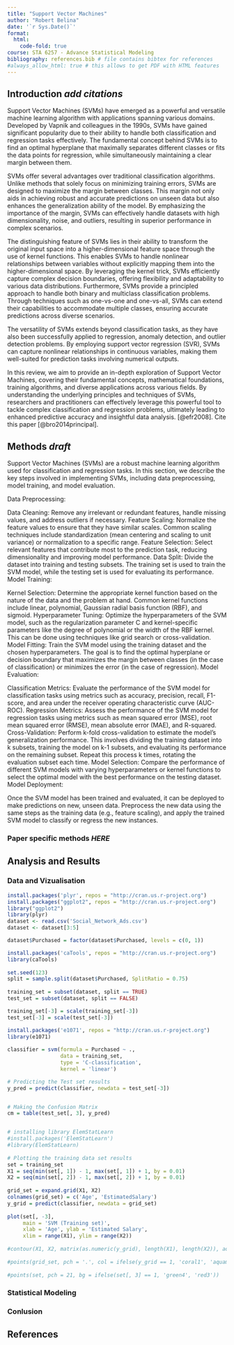 ```yaml
---
title: "Support Vector Machines"
author: "Robert Belina"
date: '`r Sys.Date()`'
format:
  html:
    code-fold: true
course: STA 6257 - Advance Statistical Modeling
bibliography: references.bib # file contains bibtex for references
#always_allow_html: true # this allows to get PDF with HTML features
---
```


## Introduction *add citations*
Support Vector Machines (SVMs) have emerged as a powerful and versatile machine learning algorithm with applications spanning various domains. Developed by Vapnik and colleagues in the 1990s, SVMs have gained significant popularity due to their ability to handle both classification and regression tasks effectively. The fundamental concept behind SVMs is to find an optimal hyperplane that maximally separates different classes or fits the data points for regression, while simultaneously maintaining a clear margin between them. 

SVMs offer several advantages over traditional classification algorithms. Unlike methods that solely focus on minimizing training errors, SVMs are designed to maximize the margin between classes. This margin not only aids in achieving robust and accurate predictions on unseen data but also enhances the generalization ability of the model. By emphasizing the importance of the margin, SVMs can effectively handle datasets with high dimensionality, noise, and outliers, resulting in superior performance in complex scenarios. 

The distinguishing feature of SVMs lies in their ability to transform the original input space into a higher-dimensional feature space through the use of kernel functions. This enables SVMs to handle nonlinear relationships between variables without explicitly mapping them into the higher-dimensional space. By leveraging the kernel trick, SVMs efficiently capture complex decision boundaries, offering flexibility and adaptability to various data distributions. Furthermore, SVMs provide a principled approach to handle both binary and multiclass classification problems. Through techniques such as one-vs-one and one-vs-all, SVMs can extend their capabilities to accommodate multiple classes, ensuring accurate predictions across diverse scenarios. 

The versatility of SVMs extends beyond classification tasks, as they have also been successfully applied to regression, anomaly detection, and outlier detection problems. By employing support vector regression (SVR), SVMs can capture nonlinear relationships in continuous variables, making them well-suited for prediction tasks involving numerical outputs. 

In this review, we aim to provide an in-depth exploration of Support Vector Machines, covering their fundamental concepts, mathematical foundations, training algorithms, and diverse applications across various fields. By understanding the underlying principles and techniques of SVMs, researchers and practitioners can effectively leverage this powerful tool to tackle complex classification and regression problems, ultimately leading to enhanced predictive accuracy and insightful data analysis. [@efr2008]. Cite this paper [@bro2014principal].


## Methods *draft*
Support Vector Machines (SVMs) are a robust machine learning algorithm used for classification and regression tasks. In this section, we describe the key steps involved in implementing SVMs, including data preprocessing, model training, and model evaluation.

Data Preprocessing:

Data Cleaning: Remove any irrelevant or redundant features, handle missing values, and address outliers if necessary.
Feature Scaling: Normalize the feature values to ensure that they have similar scales. Common scaling techniques include standardization (mean centering and scaling to unit variance) or normalization to a specific range.
Feature Selection: Select relevant features that contribute most to the prediction task, reducing dimensionality and improving model performance.
Data Split: Divide the dataset into training and testing subsets. The training set is used to train the SVM model, while the testing set is used for evaluating its performance.
Model Training:

Kernel Selection: Determine the appropriate kernel function based on the nature of the data and the problem at hand. Common kernel functions include linear, polynomial, Gaussian radial basis function (RBF), and sigmoid.
Hyperparameter Tuning: Optimize the hyperparameters of the SVM model, such as the regularization parameter C and kernel-specific parameters like the degree of polynomial or the width of the RBF kernel. This can be done using techniques like grid search or cross-validation.
Model Fitting: Train the SVM model using the training dataset and the chosen hyperparameters. The goal is to find the optimal hyperplane or decision boundary that maximizes the margin between classes (in the case of classification) or minimizes the error (in the case of regression).
Model Evaluation:

Classification Metrics: Evaluate the performance of the SVM model for classification tasks using metrics such as accuracy, precision, recall, F1-score, and area under the receiver operating characteristic curve (AUC-ROC).
Regression Metrics: Assess the performance of the SVM model for regression tasks using metrics such as mean squared error (MSE), root mean squared error (RMSE), mean absolute error (MAE), and R-squared.
Cross-Validation: Perform k-fold cross-validation to estimate the model's generalization performance. This involves dividing the training dataset into k subsets, training the model on k-1 subsets, and evaluating its performance on the remaining subset. Repeat this process k times, rotating the evaluation subset each time.
Model Selection: Compare the performance of different SVM models with varying hyperparameters or kernel functions to select the optimal model with the best performance on the testing dataset.
Model Deployment:

Once the SVM model has been trained and evaluated, it can be deployed to make predictions on new, unseen data. Preprocess the new data using the same steps as the training data (e.g., feature scaling), and apply the trained SVM model to classify or regress the new instances.

### Paper specific methods *HERE*


## Analysis and Results
### Data and Vizualisation

```r
install.packages('plyr', repos = "http://cran.us.r-project.org")
install.packages("ggplot2", repos = "http://cran.us.r-project.org")
library("ggplot2")
library(plyr)
dataset <- read.csv('Social_Network_Ads.csv')
dataset <- dataset[3:5]

dataset$Purchased = factor(dataset$Purchased, levels = c(0, 1))

install.packages('caTools', repos = "http://cran.us.r-project.org")
library(caTools)
  
set.seed(123)
split = sample.split(dataset$Purchased, SplitRatio = 0.75)
  
training_set = subset(dataset, split == TRUE)
test_set = subset(dataset, split == FALSE)

training_set[-3] = scale(training_set[-3])
test_set[-3] = scale(test_set[-3])

install.packages('e1071', repos = "http://cran.us.r-project.org")
library(e1071)
  
classifier = svm(formula = Purchased ~ .,
                 data = training_set,
                 type = 'C-classification',
                 kernel = 'linear')

# Predicting the Test set results
y_pred = predict(classifier, newdata = test_set[-3])


# Making the Confusion Matrix
cm = table(test_set[, 3], y_pred)


# installing library ElemStatLearn
#install.packages('ElemStatLearn')
#library(ElemStatLearn)
  
# Plotting the training data set results
set = training_set
X1 = seq(min(set[, 1]) - 1, max(set[, 1]) + 1, by = 0.01)
X2 = seq(min(set[, 2]) - 1, max(set[, 2]) + 1, by = 0.01)
  
grid_set = expand.grid(X1, X2)
colnames(grid_set) = c('Age', 'EstimatedSalary')
y_grid = predict(classifier, newdata = grid_set)
  
plot(set[, -3],
     main = 'SVM (Training set)',
     xlab = 'Age', ylab = 'Estimated Salary',
     xlim = range(X1), ylim = range(X2))
  
#contour(X1, X2, matrix(as.numeric(y_grid), length(X1), length(X2)), add = TRUE)
  
#points(grid_set, pch = '.', col = ifelse(y_grid == 1, 'coral1', 'aquamarine'))
  
#points(set, pch = 21, bg = ifelse(set[, 3] == 1, 'green4', 'red3'))

```


### Statistical Modeling

### Conlusion

## References




